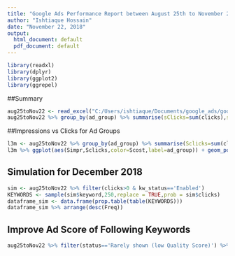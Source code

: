 ```yaml
---
title: "Google Ads Performance Report between August 25th to November 22nd, 2018"
author: "Ishtiaque Hossain"
date: "November 22, 2018"
output:
  html_document: default
  pdf_document: default
---
```



```r
library(readxl)
library(dplyr)
library(ggplot2)
library(ggrepel)
```

##Summary

```r
aug25toNov22 <- read_excel("C:/Users/ishtiaque/Documents/google_ads/google-knit-rr01/aug25toNov22.xlsx")
aug25toNov22 %>% group_by(ad_group) %>% summarise(sClicks=sum(clicks),sImpr=sum(impr),sCTR=sClicks/sImpr,sCost=sum(cost),sConv=sum(conversions)) %>% arrange(desc(sCost,sClicks))
```

##Impressions vs Clicks for Ad Groups

```r
l3m <- aug25toNov22 %>% group_by(ad_group) %>% summarise(Sclicks=sum(clicks),Simpr=sum(impr),Sctr=Sclicks/Simpr,Scost=sum(cost))
l3m %>% ggplot(aes(Simpr,Sclicks,color=Scost,label=ad_group)) + geom_point()+geom_label_repel()
```

## Simulation for December 2018 

```r
sim <- aug25toNov22 %>% filter(clicks>0 & kw_status=='Enabled')
KEYWORDS <- sample(sim$keyword,250,replace = TRUE,prob = sim$clicks)
dataframe_sim <- data.frame(prop.table(table(KEYWORDS)))
dataframe_sim %>% arrange(desc(Freq))
```

## Improve Ad Score of Following Keywords

```r
aug25toNov22 %>% filter(status=='Rarely shown (low Quality Score)') %>% select(keyword,status,impr,clicks) %>% arrange(desc(impr))
```






